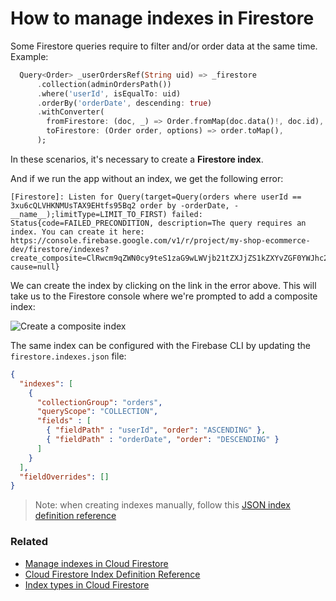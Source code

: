 # How to manage indexes in Firestore

Some Firestore queries require to filter and/or order data at the same time. Example:

```dart
  Query<Order> _userOrdersRef(String uid) => _firestore
      .collection(adminOrdersPath())
      .where('userId', isEqualTo: uid)
      .orderBy('orderDate', descending: true)
      .withConverter(
        fromFirestore: (doc, _) => Order.fromMap(doc.data()!, doc.id),
        toFirestore: (Order order, options) => order.toMap(),
      );
```

In these scenarios, it's necessary to create a **Firestore index**. 

And if we run the app without an index, we get the following error:

```
[Firestore]: Listen for Query(target=Query(orders where userId == 3xu6cQLVHKNMUsTAX9EHtfs95Bq2 order by -orderDate, -__name__);limitType=LIMIT_TO_FIRST) failed: Status{code=FAILED_PRECONDITION, description=The query requires an index. You can create it here: https://console.firebase.google.com/v1/r/project/my-shop-ecommerce-dev/firestore/indexes?create_composite=ClRwcm9qZWN0cy9teS1zaG9wLWVjb21tZXJjZS1kZXYvZGF0YWJhc2VzLyhkZWZhdWx0KS9jb2xsZWN0aW9uR3JvdXBzL29yZGVycy9pbmRleGVzL18QARoKCgZ1c2VySWQQARoNCglvcmRlckRhdGUQAhoMCghfX25hbWVfXxAC, cause=null}
```

We can create the index by clicking on the link in the error above. This will take us to the Firestore console where we're prompted to add a composite index:

![Create a composite index](images/create-composite-index-firestore.png)

The same index can be configured with the Firebase CLI by updating the `firestore.indexes.json` file:


```json
{
  "indexes": [
    {
      "collectionGroup": "orders",
      "queryScope": "COLLECTION",
      "fields" : [
        { "fieldPath" : "userId", "order": "ASCENDING" },
        { "fieldPath" : "orderDate", "order": "DESCENDING" }
      ]
    }
  ],
  "fieldOverrides": []
}
```

> Note: when creating indexes manually, follow this [JSON index definition reference](https://firebase.google.com/docs/reference/firestore/indexes/)

### Related

- [Manage indexes in Cloud Firestore](https://firebase.google.com/docs/firestore/query-data/indexing)
- [Cloud Firestore Index Definition Reference](https://firebase.google.com/docs/reference/firestore/indexes/)
- [Index types in Cloud Firestore](https://firebase.google.com/docs/firestore/query-data/index-overview)